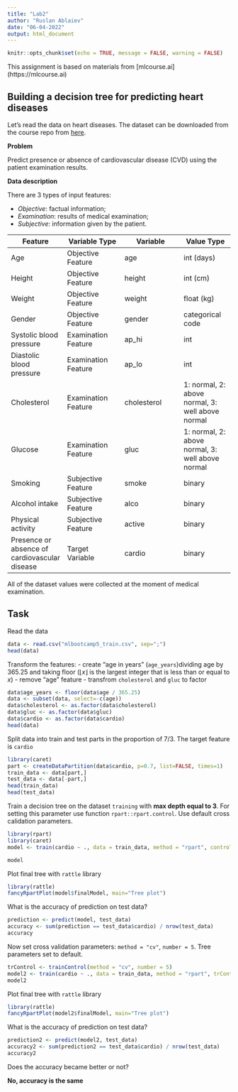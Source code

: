 ---
title: "Lab2"
author: "Ruslan Ablaiev"
date: "06-04-2022"
output: html_document
---

```{r setup, include=FALSE}
knitr::opts_chunk$set(echo = TRUE, message = FALSE, warning = FALSE)
```

This assignment is based on materials from [mlcourse.ai] (https://mlcourse.ai)

## Building a decision tree for predicting heart diseases

Let's read the data on heart diseases. The dataset can be downloaded from the course repo from [here](https://www.dropbox.com/s/kr1d9vsnax5wxfo/mlbootcamp5_train.csv?dl=0).

**Problem**

Predict presence or absence of cardiovascular disease (CVD) using the patient examination results.

**Data description**

There are 3 types of input features:

- *Objective*: factual information;
- *Examination*: results of medical examination;
- *Subjective*: information given by the patient.

| Feature | Variable Type | Variable      | Value Type |
|---------|--------------|---------------|------------|
| Age | Objective Feature | age | int (days) |
| Height | Objective Feature | height | int (cm) |
| Weight | Objective Feature | weight | float (kg) |
| Gender | Objective Feature | gender | categorical code |
| Systolic blood pressure | Examination Feature | ap_hi | int |
| Diastolic blood pressure | Examination Feature | ap_lo | int |
| Cholesterol | Examination Feature | cholesterol | 1: normal, 2: above normal, 3: well above normal |
| Glucose | Examination Feature | gluc | 1: normal, 2: above normal, 3: well above normal |
| Smoking | Subjective Feature | smoke | binary |
| Alcohol intake | Subjective Feature | alco | binary |
| Physical activity | Subjective Feature | active | binary |
| Presence or absence of cardiovascular disease | Target Variable | cardio | binary |

All of the dataset values were collected at the moment of medical examination.

## Task

Read the data
```{r}
data <- read.csv("mlbootcamp5_train.csv", sep=";")
head(data)
```

Transform the features: 
- create "age in years" (`age_years`)dividing age by 365.25 and taking floor ($\lfloor{x}\rfloor$ is the largest integer that is less than or equal to $x$)
- remove "age" feature
- transfrom `cholesterol` and `gluc` to factor

```{r}
data$age_years <- floor(data$age / 365.25)
data <- subset(data, select=-c(age))
data$cholesterol <- as.factor(data$cholesterol)
data$gluc <- as.factor(data$gluc)
data$cardio <- as.factor(data$cardio)
head(data)
```

Split data into train and test parts in the proportion of 7/3.
The target feature is `cardio`

```{r}
library(caret)
part <- createDataPartition(data$cardio, p=0.7, list=FALSE, times=1)
train_data <- data[part,]
test_data <- data[-part,]
head(train_data)
head(test_data)
```

Train a decision tree on the dataset `training` with **max depth equal to 3**. For setting this parameter use function `rpart::rpart.control`. Use default cross calidation parameters.

```{r}
library(rpart)
library(caret)
model <- train(cardio ~ ., data = train_data, method = "rpart", control = rpart.control(maxdepth = 3))

model
```

Plot final tree with `rattle` library

```{r}
library(rattle)
fancyRpartPlot(model$finalModel, main="Tree plot")
```

What is the accuracy of prediction on test data?

```{r}
prediction <- predict(model, test_data)
accuracy <- sum(prediction == test_data$cardio) / nrow(test_data)
accuracy
```
Now set cross validation parameters: `method = "cv"`, `number = 5`. Tree parameters set to default.

```{r}
trControl <- trainControl(method = "cv", number = 5)
model2 <- train(cardio ~ ., data = train_data, method = "rpart", trControl = trControl)
model2
```

Plot final tree with `rattle` library

```{r}
library(rattle)
fancyRpartPlot(model2$finalModel, main="Tree plot")
```

What is the accuracy of prediction on test data?

```{r}
prediction2 <- predict(model2, test_data)
accuracy2 <- sum(prediction2 == test_data$cardio) / nrow(test_data)
accuracy2
```
Does the accuracy became better or not?

**No, accuracy is the same**